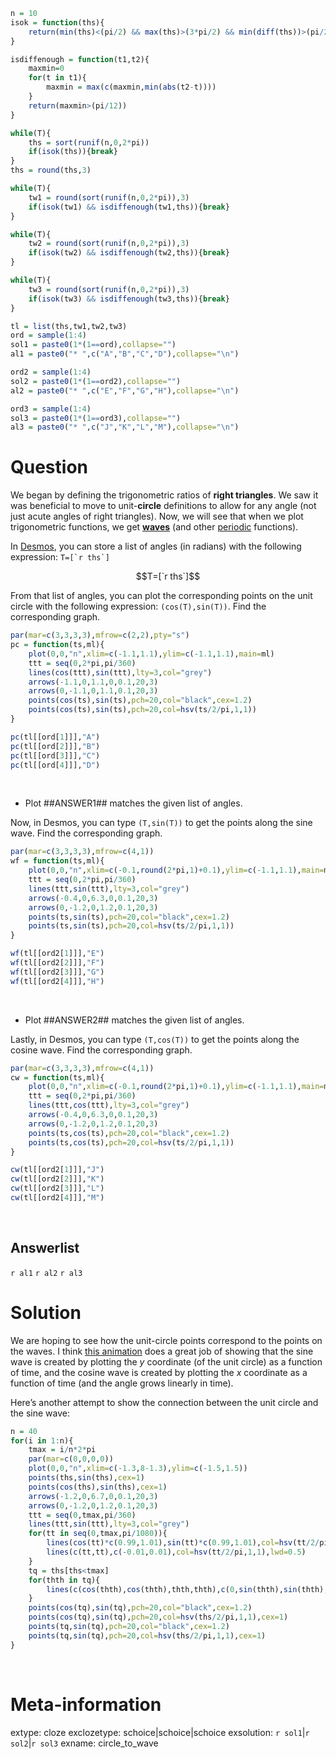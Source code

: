 ```r
n = 10
isok = function(ths){
    return(min(ths)<(pi/2) && max(ths)>(3*pi/2) && min(diff(ths))>(pi/20) && min(diff(ths))<(pi/12) && min(abs(ths-pi/2))>(pi/20) && min(abs(ths-pi))>(pi/20) && min(abs(ths-3*pi/2))>(pi/20) && min(abs(ths))>(pi/20) && min(abs(ths-2*pi))>(pi/20))
}

isdiffenough = function(t1,t2){
    maxmin=0
    for(t in t1){
        maxmin = max(c(maxmin,min(abs(t2-t))))
    }
    return(maxmin>(pi/12))
}

while(T){
    ths = sort(runif(n,0,2*pi))
    if(isok(ths)){break}
}
ths = round(ths,3)

while(T){
    tw1 = round(sort(runif(n,0,2*pi)),3)
    if(isok(tw1) && isdiffenough(tw1,ths)){break}
}

while(T){
    tw2 = round(sort(runif(n,0,2*pi)),3)
    if(isok(tw2) && isdiffenough(tw2,ths)){break}
}

while(T){
    tw3 = round(sort(runif(n,0,2*pi)),3)
    if(isok(tw3) && isdiffenough(tw3,ths)){break}
}

tl = list(ths,tw1,tw2,tw3)
ord = sample(1:4)
sol1 = paste0(1*(1==ord),collapse="")
al1 = paste0("* ",c("A","B","C","D"),collapse="\n")

ord2 = sample(1:4)
sol2 = paste0(1*(1==ord2),collapse="")
al2 = paste0("* ",c("E","F","G","H"),collapse="\n")

ord3 = sample(1:4)
sol3 = paste0(1*(1==ord3),collapse="")
al3 = paste0("* ",c("J","K","L","M"),collapse="\n")

```

Question
========

We began by defining the trigonometric ratios of **right triangles**. We saw it was beneficial to move to unit-**circle** definitions to allow for any angle (not just acute angles of right triangles). Now, we will see that when we plot trigonometric functions, we get **[waves](https://en.wikipedia.org/wiki/Sine_and_cosine#Graph_of_a_function_and_its_elementary_properties)** (and other [periodic](https://en.wikipedia.org/wiki/Periodic_function) functions).

In [Desmos](https://www.desmos.com/calculator), you can store a list of angles (in radians) with the following expression: ``T=[`r ths`]``

$$T=[`r ths`]$$

From that list of angles, you can plot the corresponding points on the unit circle with the following expression: `(cos(T),sin(T))`. Find the corresponding graph.

```r
par(mar=c(3,3,3,3),mfrow=c(2,2),pty="s")
pc = function(ts,ml){
    plot(0,0,"n",xlim=c(-1.1,1.1),ylim=c(-1.1,1.1),main=ml)
    ttt = seq(0,2*pi,pi/360)
    lines(cos(ttt),sin(ttt),lty=3,col="grey")
    arrows(-1.1,0,1.1,0,0.1,20,3)
    arrows(0,-1.1,0,1.1,0.1,20,3)
    points(cos(ts),sin(ts),pch=20,col="black",cex=1.2)
    points(cos(ts),sin(ts),pch=20,col=hsv(ts/2/pi,1,1))
}

pc(tl[[ord[1]]],"A")
pc(tl[[ord[2]]],"B")
pc(tl[[ord[3]]],"C")
pc(tl[[ord[4]]],"D")

```
\

* Plot ##ANSWER1## matches the given list of angles.

Now, in Desmos, you can type `(T,sin(T))` to get the points along the sine wave. Find the corresponding graph.

```r
par(mar=c(3,3,3,3),mfrow=c(4,1))
wf = function(ts,ml){
    plot(0,0,"n",xlim=c(-0.1,round(2*pi,1)+0.1),ylim=c(-1.1,1.1),main=ml,asp=1)
    ttt = seq(0,2*pi,pi/360)
    lines(ttt,sin(ttt),lty=3,col="grey")
    arrows(-0.4,0,6.3,0,0.1,20,3)
    arrows(0,-1.2,0,1.2,0.1,20,3)
    points(ts,sin(ts),pch=20,col="black",cex=1.2)
    points(ts,sin(ts),pch=20,col=hsv(ts/2/pi,1,1))
}

wf(tl[[ord2[1]]],"E")
wf(tl[[ord2[2]]],"F")
wf(tl[[ord2[3]]],"G")
wf(tl[[ord2[4]]],"H")

```
\

* Plot ##ANSWER2## matches the given list of angles.

Lastly, in Desmos, you can type `(T,cos(T))` to get the points along the cosine wave. Find the corresponding graph.

```r
par(mar=c(3,3,3,3),mfrow=c(4,1))
cw = function(ts,ml){
    plot(0,0,"n",xlim=c(-0.1,round(2*pi,1)+0.1),ylim=c(-1.1,1.1),main=ml,asp=1)
    ttt = seq(0,2*pi,pi/360)
    lines(ttt,cos(ttt),lty=3,col="grey")
    arrows(-0.4,0,6.3,0,0.1,20,3)
    arrows(0,-1.2,0,1.2,0.1,20,3)
    points(ts,cos(ts),pch=20,col="black",cex=1.2)
    points(ts,cos(ts),pch=20,col=hsv(ts/2/pi,1,1))
}

cw(tl[[ord2[1]]],"J")
cw(tl[[ord2[2]]],"K")
cw(tl[[ord2[3]]],"L")
cw(tl[[ord2[4]]],"M")

```
\

Answerlist
--------

`r al1`
`r al2`
`r al3`

Solution
========

We are hoping to see how the unit-circle points correspond to the points on the waves. I think [this animation](https://en.wikipedia.org/wiki/Sine_and_cosine#/media/File:Circle_cos_sin.gif) does a great job of showing that the sine wave is created by plotting the $y$ coordinate (of the unit circle) as a function of time, and the cosine wave is created by plotting the $x$ coordinate as a function of time (and the angle grows linearly in time).

Here's another attempt to show the connection between the unit circle and the sine wave:

```r
n = 40
for(i in 1:n){
    tmax = i/n*2*pi
    par(mar=c(0,0,0,0))
    plot(0,0,"n",xlim=c(-1.3,8-1.3),ylim=c(-1.5,1.5))
    points(ths,sin(ths),cex=1)
    points(cos(ths),sin(ths),cex=1)
    arrows(-1.2,0,6.7,0,0.1,20,3)
    arrows(0,-1.2,0,1.2,0.1,20,3)
    ttt = seq(0,tmax,pi/360)
    lines(ttt,sin(ttt),lty=3,col="grey")
    for(tt in seq(0,tmax,pi/1080)){
        lines(cos(tt)*c(0.99,1.01),sin(tt)*c(0.99,1.01),col=hsv(tt/2/pi,1,1),lwd=0.5)
        lines(c(tt,tt),c(-0.01,0.01),col=hsv(tt/2/pi,1,1),lwd=0.5)
    }
    tq = ths[ths<tmax]
    for(thth in tq){
        lines(c(cos(thth),cos(thth),thth,thth),c(0,sin(thth),sin(thth),0),lty=2,col=hsv(thth/2/pi,1,1))
    }
    points(cos(tq),sin(tq),pch=20,col="black",cex=1.2)
    points(cos(tq),sin(tq),pch=20,col=hsv(ths/2/pi,1,1),cex=1)
    points(tq,sin(tq),pch=20,col="black",cex=1.2)
    points(tq,sin(tq),pch=20,col=hsv(ths/2/pi,1,1),cex=1)
}
```
\






Meta-information
============
extype: cloze
exclozetype: schoice|schoice|schoice
exsolution: `r sol1`|`r sol2`|`r sol3`
exname: circle_to_wave